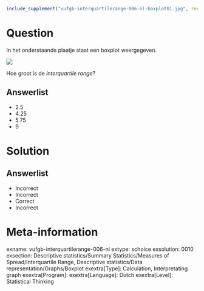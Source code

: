 ```{r, echo = FALSE, results = "hide"}
include_supplement("vufgb-interquartilerange-006-nl-boxplot01.jpg", recursive = TRUE)
```

Question
========

In het onderstaande plaatje staat een boxplot weergegeven.

![](vufgb-interquartilerange-006-nl-boxplot01.jpg)
  
Hoe groot is de *interquartile range*?  
  
Answerlist
----------
* 2.5
* 4.25
* 5.75
* 9

Solution
========

Answerlist
----------
* Incorrect
* Incorrect
* Correct
* Incorrect

Meta-information
================
exname: vufgb-interquartilerange-006-nl
extype: schoice
exsolution: 0010
exsection: Descriptive statistics/Summary Statistics/Measures of Spread/Interquartile Range, Descriptive statistics/Data representation/Graphs/Boxplot
exextra[Type]: Calculation, Interpretating graph
exextra[Program]: 
exextra[Language]: Dutch
exextra[Level]: Statistical Thinking